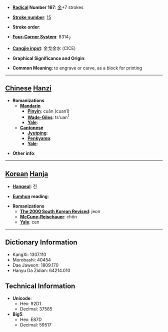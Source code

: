 * '''[[Wiktionary:Chinese radical index| Radical]] Number 167''': [[Wiktionary:Chinese radical index 金|金]]+7 strokes

* '''[[Wiktionary:Chinese total strokes index|Stroke number]]''': [[Wiktionary:Chinese total strokes index 15|15]]

* '''Stroke order''': 

* '''[[Wiktionary:Chinese four corner index|Four-Corner System]]''': 8314<sub>7</sub>

* '''[[Wiktionary:Chinese Cangjie index|Cangjie input]]''': 金戈金水 (CICE)

* '''Graphical Significance and Origin''': 

* '''Common Meaning''': to engrave or carve, as a block for printing

----

== [[Chinese]] [[Hanzi]] ==

* '''Romanizations'''
** '''[[Mandarin]]'''
*** '''[[Pinyin]]''': cuān (cuan1)
*** '''[[Wade-Giles]]''': ts'uan<sup>1</sup>
*** '''[[Yale]]''': 
** '''[[Cantonese]]'''
*** '''[[Jyutping]]''':
*** '''[[Penkyamp]]''': 
*** '''[[Yale]]''': 

* '''Other info''': 

----

== [[Korean]] [[Hanja]] ==

* '''[[Hangeul]]''': 전

* '''[[Eumhun]] reading''': 

* '''Romanizations'''
** '''[[The 2000 South Korean Revised Romanization|The 2000 South Korean Revised]]''': jeon
** '''[[McCune-Reischauer]]''': chŏn
** '''[[Yale]]''': cen

----

== Dictionary Information ==

* KangXi: 1307.110
* Morobashi: 40454
* Dae Jaweon: 1809.170
* Hanyu Da Zidian: 64214.010

== Technical Information ==

* '''Unicode''':
** Hex: 92D1
** Decimal: 37585
* '''Big5''':
** Hex: E87D
** Decimal: 59517